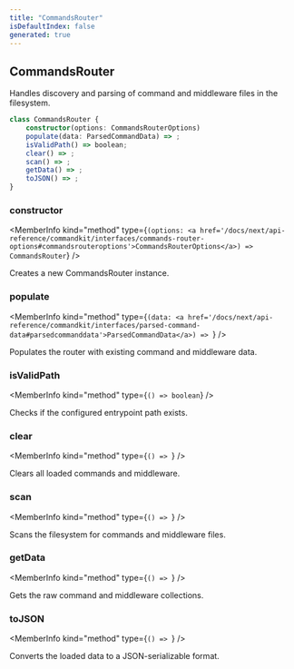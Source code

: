 ```yaml
---
title: "CommandsRouter"
isDefaultIndex: false
generated: true
---
```



<!-- This file was generated from the CommandKit source. Do not modify. Instead, re-run the "docgen" script -->


## CommandsRouter

<GenerationInfo sourceFile="packages/commandkit/src/app/router/CommandsRouter.ts" sourceLine="81" packageName="commandkit" />

Handles discovery and parsing of command and middleware files in the filesystem.

```ts title="Signature"
class CommandsRouter {
    constructor(options: CommandsRouterOptions)
    populate(data: ParsedCommandData) => ;
    isValidPath() => boolean;
    clear() => ;
    scan() => ;
    getData() => ;
    toJSON() => ;
}
```

<div className="members-wrapper">

### constructor

<MemberInfo kind="method" type={`(options: <a href='/docs/next/api-reference/commandkit/interfaces/commands-router-options#commandsrouteroptions'>CommandsRouterOptions</a>) => CommandsRouter`}   />

Creates a new CommandsRouter instance.
### populate

<MemberInfo kind="method" type={`(data: <a href='/docs/next/api-reference/commandkit/interfaces/parsed-command-data#parsedcommanddata'>ParsedCommandData</a>) => `}   />

Populates the router with existing command and middleware data.
### isValidPath

<MemberInfo kind="method" type={`() => boolean`}   />

Checks if the configured entrypoint path exists.
### clear

<MemberInfo kind="method" type={`() => `}   />

Clears all loaded commands and middleware.
### scan

<MemberInfo kind="method" type={`() => `}   />

Scans the filesystem for commands and middleware files.
### getData

<MemberInfo kind="method" type={`() => `}   />

Gets the raw command and middleware collections.
### toJSON

<MemberInfo kind="method" type={`() => `}   />

Converts the loaded data to a JSON-serializable format.


</div>
